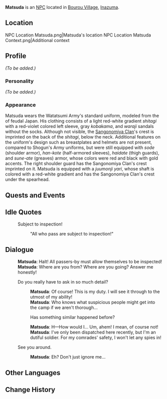 {{Meta
<!-- REMOVE THIS TEMPLATE AFTER ADDING MISSING INFO -->
|missing_NPC_profile  = yes
}}
{{Character Infobox
|type             = NPC
|image            = NPC Matsuda.png
|region           = Inazuma
|affiliation      = Watatsumi Army
|title            = Sangonomiya Samurai
}}
'''Matsuda''' is an [[NPC]] located in [[Bourou Village]], [[Inazuma]].

==Location==
<gallery>
NPC Location Matsuda.png|Matsuda's location
NPC Location Matsuda Context.png|Additional context
</gallery>

==Profile==
<!-- detailed story/lore information goes here -->
''(To be added.)''

===Personality===
''(To be added.)''

===Appearance===
Matsuda wears the Watatsumi Army's standard uniform, modeled from the {{Lang|''ashigaru''|ja=足軽}} of feudal Japan. His clothing consists of a light red-white gradient ''shitagi'' with a red-violet colored left sleeve, gray ''kobakama'', and ''waraji'' sandals without the socks. Although not visible, the [[Sangonomiya Clan]]'s crest is imprinted on the back of the ''shitagi'', below the neck. Additional features on the uniform's design such as breastplates and helmets are not present, compared to Shogun's Army uniforms, but were still equipped with ''sode'' (shoulder armor), ''han-kote'' (half-armored sleeves), ''haidate'' (thigh guards), and ''sune-ate'' (greaves) armor, whose colors were red and black with gold accents. The right shoulder guard has the Sangonomiya Clan's crest imprinted on it. Matsuda is equipped with a ''juumonji yari'', whose shaft is colored with a red-white gradient and has the Sangonomiya Clan's crest under the spearhead.

==Quests and Events==
{{Quests and Events}}

==Idle Quotes==
{{Dialogue start}}
: {{DIcon|Idle}} Subject to inspection!
:: {{A|VO Matsuda 01.ogg}} "All who pass are subject to inspection!"
{{Dialogue end}}

==Dialogue==
{{Dialogue start}}
:'''Matsuda''': Halt! All passers-by must allow themselves to be inspected!
:'''Matsuda''': Where are you from? Where are you going? Answer me honestly!
:{{DIcon}} Do you really have to ask in so much detail?
::'''Matsuda''': Of course! This is my duty. I will see it through to the utmost of my ability!
::'''Matsuda''': Who knows what suspicious people might get into the camp if we aren't thorough...
::{{DIcon}} Has something similar happened before?
::'''Matsuda''': H&mdash;How would I... Um, ahem! I mean, of course not!
::'''Matsuda''': I've only been dispatched here recently, but I'm an dutiful soldier. For my comrades' safety, I won't let any spies in!
:{{DIcon}} See you around.
::'''Matsuda''': Eh? Don't just ignore me...
{{Dialogue end}}

==Other Languages==
{{Other Languages
|default_hidden = 1
|en      = Matsuda
|zhs     = 松田
|zhs_rm  = Sōngtián
|zht     = 松田
|zht_rm  = Sōngtián
|ja      = 松田
|ja_rm   = Matsuda
|ko      = 마츠다
|ko_rm   = Macheuda
|es      = Matsuda
|fr      = Matsuda
|ru      = Мацуда
|th      = Matsuda
|vi      = Matsuda
|de      = Matsuda
|id      = Matsuda
|pt      = Matsuda
|tr      = Matsuda
|it      = Matsuda
}}

==Change History==
{{Change History|2.1}}
